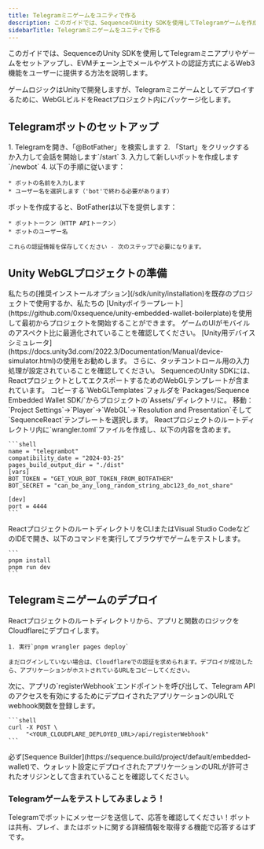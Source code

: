 ```yaml
---
title: Telegramミニゲームをユニティで作る
description: このガイドでは、SequenceのUnity SDKを使用してTelegramゲームを作成する方法を説明します。
sidebarTitle: Telegramミニゲームをユニティで作る
---
```


このガイドでは、SequenceのUnity SDKを使用してTelegramミニアプリやゲームをセットアップし、EVMチェーン上でメールやゲストの認証方式によるWeb3機能をユーザーに提供する方法を説明します。

ゲームロジックはUnityで開発しますが、Telegramミニゲームとしてデプロイするために、WebGLビルドをReactプロジェクト内にパッケージ化します。

## Telegramボットのセットアップ

<Steps>
  <Step title="Create a Telegram Bot with BotFather">
    1. Telegramを開き、「@BotFather」を検索します
    2. 「Start」をクリックするか入力して会話を開始します`/start`
    3. 入力して新しいボットを作成します`/newbot`
    4. 以下の手順に従います：

    * ボットの名前を入力します
    * ユーザー名を選択します（'bot'で終わる必要があります）
  </Step>

  <Step title="Obtain Required Tokens">
    ボットを作成すると、BotFatherは以下を提供します：

    * ボットトークン（HTTP APIトークン）
    * ボットのユーザー名

    これらの認証情報を保存してください - 次のステップで必要になります。
  </Step>
</Steps>

## Unity WebGLプロジェクトの準備

<Steps>
  <Step title="Install Sequence's Unity SDK">
    私たちの[推奨インストールオプション](/sdk/unity/installation)を既存のプロジェクトで使用するか、私たちの
    [Unityボイラープレート](https://github.com/0xsequence/unity-embedded-wallet-boilerplate)を使用して最初からプロジェクトを開始することができます。
  </Step>

  <Step title="UI for Mobile Layouts">
    ゲームのUIがモバイルのアスペクト比に最適化されていることを確認してください。
    [Unity用デバイスシミュレータ](https://docs.unity3d.com/2022.3/Documentation/Manual/device-simulator.html)の使用をお勧めします。
    さらに、タッチコントロール用の入力処理が設定されていることを確認してください。
  </Step>

  <Step title="Configure Sequence's React Template for WebGL">
    SequenceのUnity SDKには、ReactプロジェクトとしてエクスポートするためのWebGLテンプレートが含まれています。
    コピーする`WebGLTemplates`フォルダを`Packages/Sequence Embedded Wallet SDK/`からプロジェクトの`Assets/`ディレクトリに。
    移動：`Project Settings`->`Player`->`WebGL`->`Resolution and Presentation`そして`SequenceReact`テンプレートを選択します。
  </Step>

  <Step title="Cloudflare Configuration">
    Reactプロジェクトのルートディレクトリ内に`wrangler.toml`ファイルを作成し、以下の内容を含めます。

    ```shell
    name = "telegrambot"
    compatibility_date = "2024-03-25"
    pages_build_output_dir = "./dist"
    [vars]
    BOT_TOKEN = "GET_YOUR_BOT_TOKEN_FROM_BOTFATHER"
    BOT_SECRET = "can_be_any_long_random_string_abc123_do_not_share"

    [dev]
    port = 4444
    ```
  </Step>

  <Step title="Build your WebGL game as a React project">
    ReactプロジェクトのルートディレクトリをCLIまたはVisual Studio CodeなどのIDEで開き、以下のコマンドを実行してブラウザでゲームをテストします。

    ```
    pnpm install
    pnpm run dev
    ```
  </Step>
</Steps>

## Telegramミニゲームのデプロイ

<Steps>
  <Step title="Authenticate with Cloudflare Account">
    Reactプロジェクトのルートディレクトリから、アプリと関数のロジックをCloudflareにデプロイします。

    1. 実行`pnpm wrangler pages deploy`

    まだログインしていない場合は、Cloudflareでの認証を求められます。デプロイが成功したら、アプリケーションがホストされているURLをコピーしてください。
  </Step>

  <Step title="Register Webhook with Telegram">
    次に、アプリの`registerWebhook`エンドポイントを呼び出して、Telegram APIのアクセスを有効にするためにデプロイされたアプリケーションのURLでwebhook関数を登録します。

    ```shell
    curl -X POST \
         "<YOUR_CLOUDFLARE_DEPLOYED_URL>/api/registerWebhook"
    ```
  </Step>

  <Step title="Update Allowed Origins">
    必ず[Sequence Builder](https://sequence.build/project/default/embedded-wallet)で、ウォレット設定にデプロイされたアプリケーションのURLが許可されたオリジンとして含まれていることを確認してください。
  </Step>
</Steps>

### Telegramゲームをテストしてみましょう！

Telegramでボットにメッセージを送信して、応答を確認してください！ボットは共有、プレイ、またはボットに関する詳細情報を取得する機能で応答するはずです。
